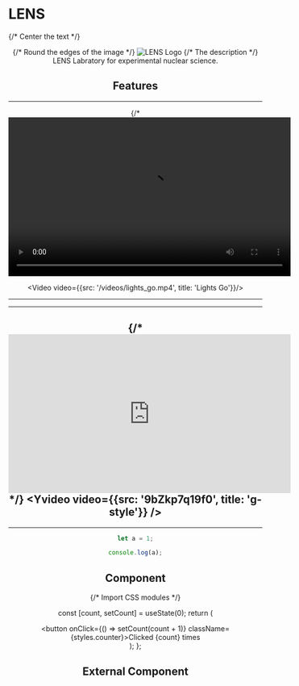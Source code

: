 # LENS

{/* Center the text */}
<div align="center">
    {/* Round the edges of the image */}
    <Image src="images/logo.svg" alt="LENS Logo" width={200} height={200} className="rounded-full" />
    {/* The description */}
    LENS Labratory for experimental nuclear science.


## Features

---

{/* <video width="560" height="315" controls src="/videos/lights_go.mp4" type="video/mp4"  /> */}

<Video video={{src: '/videos/lights_go.mp4', title: 'Lights Go'}}/>

---
---
 

{/* <iframe width="560" height="315" src="https://www.youtube.com/embed/9bZkp7q19f0" frameborder="0" allow="accelerometer; autoplay; encrypted-media; gyroscope; picture-in-picture" allowfullscreen></iframe> */}
<Yvideo video={{src: '9bZkp7q19f0', title: 'g-style'}} />
---
---



```js filename="demo.js" {3} copy
let a = 1;

console.log(a);
```

## Component


{/* Import CSS modules */}

  const [count, setCount] = useState(0);
  return (
    <div>
      <button onClick={() => setCount(count + 1)} className={styles.counter}>Clicked {count} times</button>
    </div>
  );
};

<Counter/>

## External Component


<Counters />

</div>